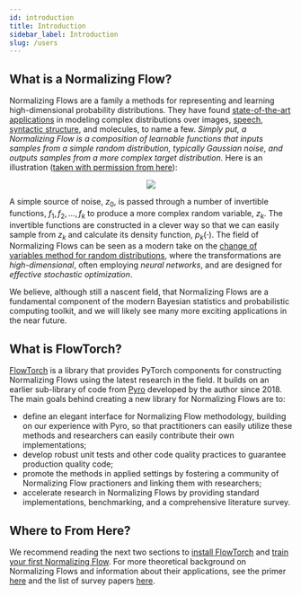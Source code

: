 ```yaml
---
id: introduction
title: Introduction
sidebar_label: Introduction
slug: /users
---
```


## What is a Normalizing Flow?
Normalizing Flows are a family a methods for representing and learning high-dimensional probability distributions. They have found [state-of-the-art applications](/dev/bibliography#applications) in modeling complex distributions over images, [speech](/dev/bibliography#kim2020wavenode), [syntactic structure](/dev/bibliography#jin2019unsupervised), and molecules, to name a few. *Simply put, a Normalizing Flow is a composition of learnable functions that inputs samples from a simple random distribution, typically Gaussian noise, and outputs samples from a more complex target distribution.* Here is an illustration ([taken with permission from here](https://github.com/janosh/awesome-normalizing-flows)):

<p align="center">
<img src="/img/normalizing-flow.svg" />
</p>

A simple source of noise, $z_0$, is passed through a number of invertible functions, $f_1,f_2,\ldots,f_k$ to produce a more complex random variable, $z_k$. The invertible functions are constructed in a clever way so that we can easily sample from $z_k$ and calculate its density function, $p_k(\cdot)$. The field of Normalizing Flows can be seen as a modern take on the [change of variables method for random distributions](https://en.wikipedia.org/wiki/Probability_density_function#Function_of_random_variables_and_change_of_variables_in_the_probability_density_function), where the transformations are *high-dimensional*, often employing *neural networks*, and are designed for *effective stochastic optimization*.

We believe, although still a nascent field, that Normalizing Flows are a fundamental component of the modern Bayesian statistics and probabilistic computing toolkit, and we will likely see many more exciting applications in the near future.

## What is FlowTorch?
[FlowTorch](https://flowtorch.ai) is a library that provides PyTorch components for constructing Normalizing Flows using the latest research in the field. It builds on an earlier sub-library of code from [Pyro](https://github.com/pyro-ppl/pyro/tree/dev/pyro/distributions/transforms) developed by the author since 2018. The main goals behind creating a new library for Normalizing Flows are to:
* define an elegant interface for Normalizing Flow methodology, building on our experience with Pyro, so that practitioners can easily utilize these methods and researchers can easily contribute their own implementations;
* develop robust unit tests and other code quality practices to guarantee production quality code;
* promote the methods in applied settings by fostering a community of Normalizing Flow practioners and linking them with researchers;
* accelerate research in Normalizing Flows by providing standard implementations, benchmarking, and a comprehensive literature survey.

## Where to From Here?
We recommend reading the next two sections to [install FlowTorch](/users/installation) and [train your first Normalizing Flow](/users/start).  For more theoretical background on Normalizing Flows and information about their applications, see the primer [here](/users/univariate) and the list of survey papers [here](/dev/bibliography#surveys).
